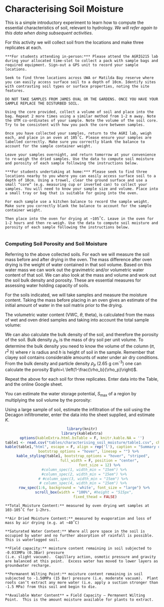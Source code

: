 # Characterising Soil Moisture {#E5_1 -}

This is a simple introductory experiment to learn how to compute the essential characteristics of soil, relevant to hydrology. *We will refer again to this data when doing subsequent activities*. 

For this activity we will collect soil from the locations and make three replicates at each.

```block2
***For students attending in-person:*** Please attend the AGRIG215 lab during your allocated time-slot to collect a pack with sample bags and required equipment. Sign-out a GPS unit to record your sample locations.

Seek to find three locations across UWA or Matilda Bay reserve where you can easily access surface soil to a depth of 10cm. Identify sites with contrasting soil types or surface properties, noting the site features.

DO NOT TAKE SAMPLES FROM JAMES OVAL OR THE GARDENS. ONCE YOU HAVE YOUR SAMPLE REPLACE THE DISTURBED SOIL.

Using the core provided, collect a volume of soil and place into the bag. Repeat 2 more times using a similar method from 1-2 m away. Note the UTM co-ordinates of your sample. Note the volume of the soil core. Try to be consistent with how you pack the core between samples.

Once you have collected your samples, return to the AGRI lab, weigh each, and place in an oven at 105˚C. Please ensure your samples are labelled correctly. Make sure you correctly blank the balance to account for the sample container weight.

Leave your samples overnight, and return tomorrow at your convenience to re-weigh the dried samples. Use the data to compute soil moisture and porosity of each sample following the instructions below. 

```

```block2

***For students undertaking at home:*** Please seek to find three locations nearby to you where you can easily access surface soil to a depth of 10cm. Using a trowel, clear the ground surface and use a small “core” (e.g. measuring cup or inverted can) to collect your samples. You will need to know your sample size and volume. Place into a small tray or bag that is suitable for going into the oven. 

For each sample use a kitchen balance to record the sample weight. Make sure you correctly blank the balance to account for the sample container weight. 

Then place into the oven for drying at ~105˚C. Leave in the oven for 1-2 hours and then re-weigh. Use the data to compute soil moisture and porosity of each sample following the instructions below.
 
```

### Computing Soil Porosity and Soil Moisture {#E5_2 -}

Referring to the above collected soils. For each we will measure the soil mass before and after drying in the oven. The mass difference after oven drying is the weight of water contained in that soil volume. Based on this water mass we can work out the gravimetric and/or volumetric water content of that soil. We can also look at the mass and volume and work out the soil bulk density and porosity. These are essential measures for assessing water holding capacity of soils.

For the soils indicated, we will take samples and measure the moisture content. Taking the mass before placing in an oven gives an estimate of the initial amount of water in the soil matrix prior to the drying. 

The volumetric water content (VWC, $\theta$, theta), is calculated from the mass of wet and oven dried samples and taking into account the total sample volume:

<center>
\begin{equation}
\theta=\frac{V_w}{V_T}=\frac{\left(M_{\text{sample}}-M_{\text{dry}}\right)}{V_T\ \rho_w}
(\#eq:exercise5-1)
\end{equation}
</center>

We can also calculate the bulk density of the soil, and therefore the porosity of the soil. Bulk density $\rho_b$ is the mass of dry soil per unit volume. To determine the bulk density you need to know the volume of the column ($\pi$, $r^2$ $h$) where $r$ is radius and $h$ is height of soil in the sample. Remember that clayey soil contains considerable amounts of water under air dry conditions. 
From the bulk density and particle density $\rho_p$ (2.65 g cm^-3^) one can calculate the porosity $\phi=\ \left(1-\frac{\rho_b}{\rho_p}\right)$.

Repeat the above for each soil for three replicates. Enter data into the Table, and the online Google sheet.

You can estimate the water storage potential, $S_{\text{max}}$ of a region by multiplying the soil volume by the porosity:	

<center>
\begin{equation}
S_{max}=\ \phi{\ V}_{soil}
(\#eq:exercise5-2)
\end{equation}
</center>

Using a large sample of soil, estimate the infiltration of the soil using the Decagon infiltrometer, enter the data into the sheet supplied, and estimate $K$.

<center>
```r
library(knitr)
library(kableExtra)
options(kableExtra.html.bsTable = F, knitr.kable.NA = '')
table1 <- read.csv("tables/characterising_soil_moisture/table1.csv", check.names=FALSE)
kable(table1,"html", escape = F, align = rep('l'), caption = "Summary of soil properties.",
      bootstrap_options = "hover", linesep = "") %>%
  kable_styling(table1, bootstrap_options = "hover", "striped", 
                full_width = F, position = "center",
                font_size = 12) %>%
  #column_spec(1, width_min = "15em") %>%
  #column_spec(2, width_min = "15em") %>%
 # #column_spec(3, width_min = "15em") %>%
 # column_spec(4, width_min = "15em") %>%
  row_spec(1:6, background = 'white', font_size = "large") %>%
  scroll_box(width = "100%", #height = "515px",
             fixed_thead = FALSE) 
```
</center>

```block2
**Total Moisture Content:** measured by oven drying wet samples at 103-105˚C for 1-2hrs.

**Air Dried Moisture Content:** measured by evaporation and loss of mass by air drying (e.g. at ~40˚C)

**Saturated Water Content:** Where all pore space in the soil is occupied by water and no further absorption of rainfall is possible.  This is waterlogged soil.

**Field capacity:** moisture content remaining in soil subjected to -0.033MPa (0.3Bar) pressure 
(i.e. slight vacuum).  Capillary action, osmotic pressure and gravity are balanced at this point.  Excess water has moved to lower layers as groundwater recharge.

**Permanent Wilting Point:** moisture content remaining in soil subjected to -1.50MPa (15 Bar) pressure (i.e. moderate vacuum).  Plant roots can’t extract any more water (i.e. apply a suction stronger than -1.5 MPa) from this soil and begin to die. 

**Available Water Content** = Field Capacity – Permanent Wilting Point.  This is the amount moisture available for plants to extract.

```